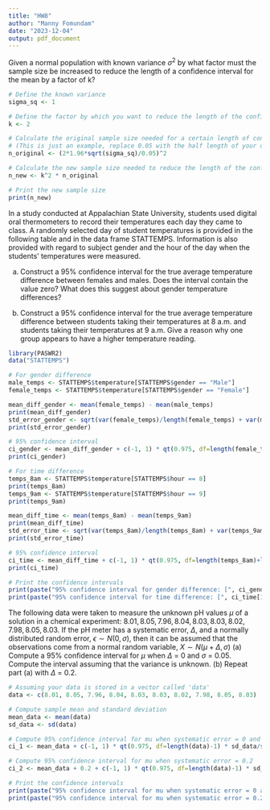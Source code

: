 ---
title: "HW8"
author: "Manny Fomundam"
date: "2023-12-04"
output: pdf_document
---

Given a normal population with known variance $\sigma^2$ by what factor must the sample size be increased to reduce the length of a confidence interval for the mean by a factor of k?

```{r PROBLEM 1: Section 8.5 Problem 5}
# Define the known variance
sigma_sq <- 1

# Define the factor by which you want to reduce the length of the confidence interval
k <- 2

# Calculate the original sample size needed for a certain length of confidence interval
# (This is just an example, replace 0.05 with the half length of your original confidence interval)
n_original <- (2*1.96*sqrt(sigma_sq)/0.05)^2

# Calculate the new sample size needed to reduce the length of the confidence interval by a factor of k
n_new <- k^2 * n_original

# Print the new sample size
print(n_new)
```

In a study conducted at Appalachian State University, students used digital oral thermometers to record their temperatures each day they came to class. A randomly selected day of student temperatures is provided in the following table and in the data frame STATTEMPS. Information is also provided with regard to subject gender and the hour of the day when the students' temperatures were measured.

(a) Construct a $95\%$ confidence interval for the true average temperature difference between females and males. Does the interval contain the value zero? What does this suggest about gender temperature differences?

(b) Construct a $95\%$ confidence interval for the true average temperature difference between students taking their temperatures at 8 a.m. and students taking their temperatures at 9 a.m. Give a reason why one group appears to have a higher temperature reading.

```{r PROBLEM 2: Section 8.5 Problem 10}
library(PASWR2)
data("STATTEMPS")

# For gender difference
male_temps <- STATTEMPS$temperature[STATTEMPS$gender == "Male"]
female_temps <- STATTEMPS$temperature[STATTEMPS$gender == "Female"]

mean_diff_gender <- mean(female_temps) - mean(male_temps)
print(mean_diff_gender)
std_error_gender <- sqrt(var(female_temps)/length(female_temps) + var(male_temps)/length(male_temps))
print(std_error_gender)

# 95% confidence interval
ci_gender <- mean_diff_gender + c(-1, 1) * qt(0.975, df=length(female_temps)+length(male_temps)-2) * std_error_gender
print(ci_gender)

# For time difference
temps_8am <- STATTEMPS$temperature[STATTEMPS$hour == 8]
print(temps_8am)
temps_9am <- STATTEMPS$temperature[STATTEMPS$hour == 9]
print(temps_9am)

mean_diff_time <- mean(temps_8am) - mean(temps_9am)
print(mean_diff_time)
std_error_time <- sqrt(var(temps_8am)/length(temps_8am) + var(temps_9am)/length(temps_9am))
print(std_error_time)

# 95% confidence interval
ci_time <- mean_diff_time + c(-1, 1) * qt(0.975, df=length(temps_8am)+length(temps_9am)-2) * std_error_time
print(ci_time)

# Print the confidence intervals
print(paste("95% confidence interval for gender difference: [", ci_gender[1], ",", ci_gender[2], "]"))
print(paste("95% confidence interval for time difference: [", ci_time[1], ",", ci_time[2], "]"))
```

The following data were taken to measure the unknown pH values $\mu$ of a solution in a chemical experiment: $8.01, 8.05, 7.96, 8.04, 8.03, 8.03, 8.02, 7.98, 8.05, 8.03$. If the pH meter has a systematic error, $\Delta$, and a normally distributed random error, $\epsilon \sim N(0,\sigma)$, then it can be assumed that the observations come from a normal random variable, $X \sim N(\mu + \Delta, \sigma)$ (a) Compute a $95\%$ confidence interval for $\mu$ when $\Delta$ = $0$ and $\sigma$ = $0.05$. Compute the interval assuming that the variance is unknown. (b) Repeat part (a) with $\Delta$ = $0.2$.

```{r PROBLEM 3: Section 8.5 Problem 18}
# Assuming your data is stored in a vector called 'data'
data <- c(8.01, 8.05, 7.96, 8.04, 8.03, 8.03, 8.02, 7.98, 8.05, 8.03)

# Compute sample mean and standard deviation
mean_data <- mean(data)
sd_data <- sd(data)

# Compute 95% confidence interval for mu when systematic error = 0 and random error = 0.05
ci_1 <- mean_data + c(-1, 1) * qt(0.975, df=length(data)-1) * sd_data/sqrt(length(data))

# Compute 95% confidence interval for mu when systematic error = 0.2
ci_2 <- mean_data + 0.2 + c(-1, 1) * qt(0.975, df=length(data)-1) * sd_data/sqrt(length(data))

# Print the confidence intervals
print(paste("95% confidence interval for mu when systematic error = 0 and random error = 0.05: [", ci_1[1], ",", ci_1[2], "]"))
print(paste("95% confidence interval for mu when systematic error = 0.2: [", ci_2[1], ",", ci_2[2], "]"))
```
